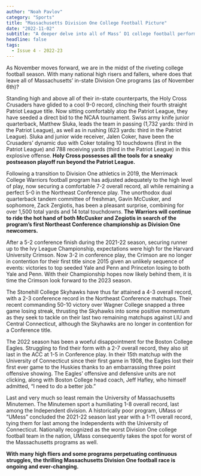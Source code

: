 ```yaml
---
author: "Noah Pavlov"
category: "Sports"
title: "Massachusetts Division One College Football Picture"
date: "2022-11-02"
subtitle: "A deeper delve into all of Mass’ D1 college football performances thus far."
headline: false
tags:
  - Issue 4 - 2022-23
---
```


As November moves forward, we are in the midst of the riveting college football season. With many national high risers and fallers, where does that leave all of Massachusetts’ in-state Division One programs (as of November 6th)?

Standing high and above all of their in-state counterparts, the Holy Cross Crusaders have glided to a cool 9-0 record, clinching their fourth straight Patriot League title. Now sitting comfortably atop the Patriot League, they have seeded a direct bid to the NCAA tournament. Swiss army knife junior quarterback, Matthew Sluka, leads the team in passing (1,732 yards: third in the Patriot League), as well as in rushing (623 yards: third in the Patriot League). Sluka and junior wide receiver, Jalen Coker, have been the Crusaders’ dynamic duo with Coker totaling 10 touchdowns (first in the Patriot League) and 788 receiving yards (third in the Patriot League) in this explosive offense. **Holy Cross possesses all the tools for a sneaky postseason playoff run beyond the Patriot League.**

Following a transition to Division One athletics in 2019, the Merrimack College Warriors football program has adjusted adequately to the high level of play, now securing a comfortable 7-2 overall record, all while remaining a perfect 5-0 in the Northeast Conference play. The unorthodox dual quarterback tandem committee of freshman, Gavin McCusker, and sophomore, Zack Zergiotis, has been a pleasant surprise, combining for over 1,500 total yards and 14 total touchdowns. **The Warriors will continue to ride the hot hand of both McCusker and Zegiotis in search of the program’s first Northeast Conference championship as Division One newcomers.**

After a 5-2 conference finish during the 2021-22 season, securing runner up to the Ivy League Championship, expectations were high for the Harvard University Crimson. Now 3-2 in conference play, the Crimson are no longer in contention for their first title since 2015 given an unlikely sequence of events: victories to top seeded Yale and Penn and Princeton losing to both Yale and Penn. With their Championship hopes now likely behind them, it is time the Crimson look forward to the 2023 season.

The Stonehill College Skyhawks have thus far attained a 4-3 overall record, with a 2-3 conference record in the Northeast Conference matchups. Their recent commanding 50-10 victory over Wagner College snapped a three game losing streak, thrusting the Skyhawks into some positive momentum as they seek to tackle on their last two remaining matchups against LIU and Central Connecticut, although the Skyhawks are no longer in contention for a Conference title.

The 2022 season has been a woeful disappointment for the Boston College Eagles. Struggling to find their form with a 2-7 overall record, they also sit last in the ACC at 1-5 in Conference play. In their 15th matchup with the University of Connecticut since their first game in 1908, the Eagles lost their first ever game to the Huskies thanks to an embarrassing three point offensive showing. The Eagles’ offensive and defensive units are not clicking, along with Boston College head coach, Jeff Hafley, who himself admitted, “I need to do a better job.”

Last and very much so least remain the University of Massachusetts Minutemen. The Minutemen sport a humiliating 1-8 overall record, last among the Independent division. A historically poor program, UMass or “UMess” concluded the 2021-22 season last year with a 1-11 overall record, tying them for last among the Independents with the University of Connecticut. Nationally recognized as the worst Division One college football team in the nation, UMass consequently takes the spot for worst of the Massachusetts programs as well.

**With many high fliers and some programs perpetuating continuous struggles, the thrilling Massachusetts Division One football race is ongoing and ever-changing.**
